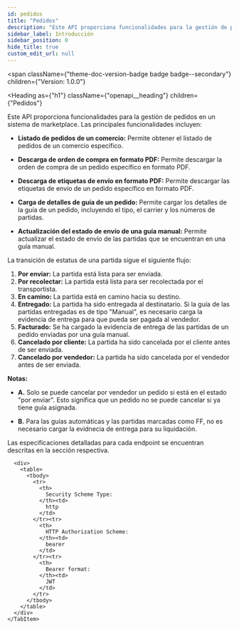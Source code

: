 ```yaml
---
id: pedidos
title: "Pedidos"
description: "Este API proporciona funcionalidades para la gestión de pedidos en un sistema de marketplace."
sidebar_label: Introducción
sidebar_position: 0
hide_title: true
custom_edit_url: null
---
```



<span
  className={"theme-doc-version-badge badge badge--secondary"}
  children={"Version: 1.0.0"}
>
</span>

<Heading
  as={"h1"}
  className={"openapi__heading"}
  children={"Pedidos"}
>
</Heading>



Este API proporciona funcionalidades para la gestión de pedidos en un sistema de marketplace. 
Las principales funcionalidades incluyen:

- **Listado de pedidos de un comercio:** Permite obtener el listado de pedidos de un comercio específico.

- **Descarga de orden de compra en formato PDF:** Permite descargar la orden de compra de un pedido específico en formato PDF.

- **Descarga de etiquetas de envío en formato PDF:** Permite descargar las etiquetas de envío de un pedido específico en formato PDF.

- **Carga de detalles de guía de un pedido:** Permite cargar los detalles de la guía de un pedido, incluyendo el tipo, el carrier y los números de partidas.

- **Actualización del estado de envío de una guía manual:** Permite actualizar el estado de envío de las partidas que se encuentran en una guía manual.

La transición de estatus de una partida sigue el siguiente flujo:

1. **Por enviar:** La partida está lista para ser enviada.
2. **Por recolectar:** La partida está lista para ser recolectada por el transportista.
3. **En camino:** La partida está en camino hacia su destino.
4. **Entregado:** La partida ha sido entregada al destinatario. Si la guía de las partidas entregadas es de tipo "Manual", es necesario carga la evidencia de entrega para que pueda ser pagada al vendedor. 
5. **Facturado:** Se ha cargado la evidencia de entrega de las partidas de un pedido enviadas por una guía manual.
6. **Cancelado por cliente:** La partida ha sido cancelada por el cliente antes de ser enviada.
7. **Cancelado por vendedor:** La partida ha sido cancelada por el vendedor antes de ser enviada.

**Notas:** 
- **A.** Solo se puede cancelar por vendedor un pedido si está en el estado "por enviar". Esto significa que un pedido no se puede cancelar si ya tiene guía asignada.

- **B.** Para las guías automáticas y las partidas marcadas como FF, no es necesario cargar la evidnecia de entrega  para su liquidación.

Las especificaciones detalladas para cada endpoint se encuentran descritas en la sección respectiva.


<div
  style={{"marginBottom":"2rem"}}
>
  <Heading
    id={"authentication"}
    as={"h2"}
    className={"openapi-tabs__heading"}
    children={"Authentication"}
  >
  </Heading><SchemaTabs
    className={"openapi-tabs__security-schemes"}
  >
    <TabItem
      label={"HTTP: Bearer Auth"}
      value={"bearerAuth"}
    >
      
      
      
      
      <div>
        <table>
          <tbody>
            <tr>
              <th>
                Security Scheme Type:
              </th><td>
                http
              </td>
            </tr><tr>
              <th>
                HTTP Authorization Scheme:
              </th><td>
                bearer
              </td>
            </tr><tr>
              <th>
                Bearer format:
              </th><td>
                JWT
              </td>
            </tr>
          </tbody>
        </table>
      </div>
    </TabItem>
  </SchemaTabs>
</div>
      
